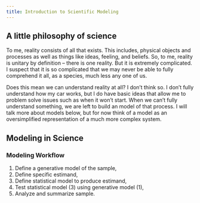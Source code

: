 ```yaml
---
title: Introduction to Scientific Modeling
---
```



## A little philosophy of science

To me, reality consists of all that exists.
This includes, physical objects and processes as well as things like ideas, feeling, and beliefs.
So, to me, reality is unitary by definition -- there is one reality.
But it is extremely complicated. 
I suspect that it is so complicated that we may never be able to fully comprehend it all, as a species, much less any one of us.

Does this mean we can understand reality at all? 
I don't think so. 
I don't fully understand how my car works, but I do have basic ideas that allow me to problem solve issues such as when it won't start.
When we can't fully understand something, we are left to build an model of that process. 
I will talk more about models below, but for now think of a model as an oversimplified representation of a much more complex system.

## Modeling in Science

### Modeling Workflow

1. Define a generative model of the sample,
2. Define specific estimand,
3. Define statistical model to produce estimand,
4. Test statistical model (3) using generative model (1),
5. Analyze and summarize sample.